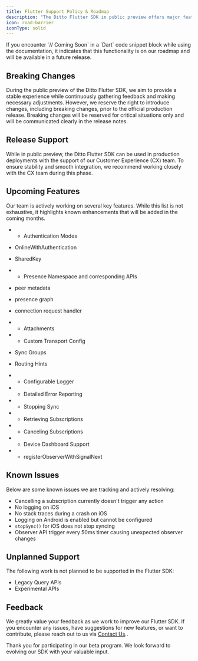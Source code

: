```yaml
---
title: Flutter Support Policy & Roadmap
description: "The Ditto Flutter SDK in public preview offers major feature compatibility with our other production SDKs. However, there are a few minor functionality gaps that we are actively working to resolve. This document outlines the support policy, along with the known gaps and bugs."
icon: road-barrier
iconType: solid
---
```


<Info>
If you encounter `// Coming Soon` in a `Dart` code snippet block while using the documentation, it indicates that this functionality is on our roadmap and will be available in a future release.
</Info>

## Breaking Changes
During the public preview of the Ditto Flutter SDK, we aim to provide a stable experience while continuously gathering feedback and making necessary adjustments. However, we reserve the right to introduce changes, including breaking changes, prior to the official production release. Breaking changes will be reserved for critical situations only and will be communicated clearly in the release notes.

## Release Support
While in public preview, the Ditto Flutter SDK can be used in production deployments with the support of our Customer Experience (CX) team. To ensure stability and smooth integration, we recommend working closely with the CX team during this phase.

## Upcoming Features

Our team is actively working on several key features. While this list is not exhaustive, it highlights known enhancements that will be added in the coming months.

- - <Icon icon="road-barrier" iconType="solid"/> Authentication Modes

- OnlineWithAuthentication
- SharedKey
- - <Icon icon="road-barrier" iconType="solid"/> Presence Namespace and corresponding APIs

- peer metadata
- presence graph
- connection request handler
- - <Icon icon="road-barrier" iconType="solid"/> Attachments
- - <Icon icon="road-barrier" iconType="solid"/> Custom Transport Config

- Sync Groups
- Routing Hints
- - <Icon icon="road-barrier" iconType="solid"/> Configurable Logger
- - <Icon icon="road-barrier" iconType="solid"/> Detailed Error Reporting
- - <Icon icon="road-barrier" iconType="solid"/> Stopping Sync
- - <Icon icon="road-barrier" iconType="solid"/> Retrieving Subscriptions
- - <Icon icon="road-barrier" iconType="solid"/> Canceling Subscriptions
- - <Icon icon="road-barrier" iconType="solid"/> Device Dashboard Support
- - <Icon icon="road-barrier" iconType="solid"/> registerObserverWithSignalNext


## Known Issues

Below are some known issues we are tracking and actively resolving:

- <Icon icon="bug" iconType="solid"/> Cancelling a subscription currently doesn't trigger any action
- <Icon icon="bug" iconType="solid"/> No logging on iOS
- <Icon icon="bug" iconType="solid"/> No stack traces during a crash on iOS
- <Icon icon="bug" iconType="solid"/> Logging on Android is enabled but cannot be configured
- <Icon icon="bug" iconType="solid"/> `stopSync()` for iOS does not stop syncing
- <Icon icon="bug" iconType="solid"/> Observer API trigger every 50ms timer causing unexpected observer changes

## Unplanned Support

The following work is not planned to be supported in the Flutter SDK:

- Legacy Query APIs
- Experimental APIs

## Feedback

We greatly value your feedback as we work to improve our Flutter SDK. If you encounter any issues, have suggestions for new features, or want to contribute, please reach out to us via [Contact Us](/install-guides/flutter/#n4CiVTbQAL1SmgjNO8aM8)﻿..

Thank you for participating in our beta program. We look forward to evolving our SDK with your valuable input.

